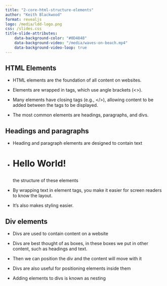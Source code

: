 ```yaml
---
title: "2-core-html-structure-elements"
author: "Keith Blackwood"
format: revealjs
logo: /media/ldd-logo.png
css: /slides.css
title-slide-attributes:
    data-background-color: "#0D4848"
    data-background-video: "/media/waves-on-beach.mp4"
    data-background-video-loop: true
---
```


## HTML Elements 

* HTML elements are the foundation of all content on websites.

* Elements are wrapped in tags, which use angle brackets (<>).

* Many elements have closing tags (e.g., </>), allowing content to be added between the tags to be displayed.

* The most common elements are headings, paragraphs, and divs.


## Headings and paragraphs

* Heading and paragraph elements are designed to contain text

* <h1>Hello World!</h1> the structure of these elements

* By wrapping text in element tags, you make it easier for screen readers to know the layout.

* It's also makes styling easier.

## Div elements

* Divs are used to contain content on a website

* Divs are best thought of as boxes, in these boxes we put in other content, such as headings and text.

* Then we can position the div and the content will move with it

* Divs are also useful for positioning elements inside them

* Adding elements to divs is known as nesting
